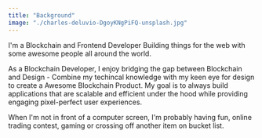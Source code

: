 ```yaml
---
title: "Background"
image: "./charles-deluvio-DgoyKNgPiFQ-unsplash.jpg"
---
```



I'm a Blockchain and Frontend Developer Building things for the web with some awesome people all around the world. 

As a Blockchain Developer, I enjoy bridging the gap between Blockchain and Design - Combine my techincal knowledge with my keen eye for design to create a Awesome Blockchain Product. My goal is to always build applications that are scalable and efficient under the hood while providing engaging pixel-perfect user experiences.

When I'm not in front of a computer screen, I'm probably having fun, online trading contest, gaming or crossing off another item on bucket list.
